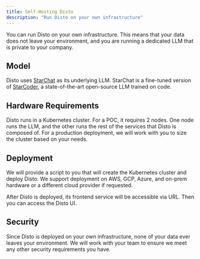 ```yaml
---
title: Self-Hosting Disto
description: "Run Disto on your own infrastructure"
---
```


You can run Disto on your own infrastructure. This means that your data does not leave your environment, and you are running a dedicated LLM that is private to your company.

## Model

Disto uses [StarChat](https://huggingface.co/HuggingFaceH4/starchat-beta) as its underlying LLM. StarChat is a fine-tuned version of [StarCoder](https://huggingface.co/bigcode/starcoderbase), a state-of-the-art open-source LLM trained on code.

## Hardware Requirements

Disto runs in a Kubernetes cluster. For a POC, it requires 2 nodes. One node runs the LLM, and the other runs the rest of the services that Disto is composed of. For a production deployment, we will work with you to size the cluster based on your needs.

## Deployment

We will provide a script to you that will create the Kubernetes cluster and deploy Disto. We support deployment on AWS, GCP, Azure, and on-prem hardware or a different cloud provider if requested.

After Disto is deployed, its frontend service will be accessible via URL. Then you can access the Disto UI.

## Security

Since Disto is deployed on your own infrastructure, none of your data ever leaves your environment. We will work with your team to ensure we meet any other security requirements you have.
